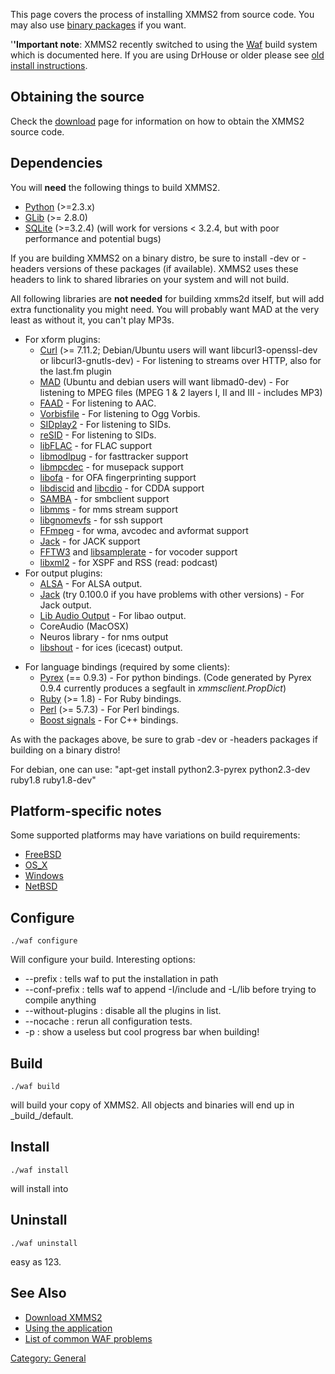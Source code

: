 This page covers the process of installing XMMS2 from source code. You may also use [[Download XMMS2#Binary_Packages | binary packages]] if you want.

'''''Important note''': XMMS2 recently switched to using the [[Waf]] build system which is documented here. If you are using DrHouse or older please see [[old install instructions]].

== Obtaining the source ==

Check the [[Download XMMS2 | download]] page for information on how to obtain the XMMS2 source code.

== Dependencies ==

You will '''need''' the following things to build XMMS2.

* [http://www.python.org/ Python] (>=2.3.x)
* [http://www.gtk.org/ GLib] (>= 2.8.0)
* [http://www.sqlite.org SQLite] (>=3.2.4) (will work for versions < 3.2.4, but with poor performance and potential bugs)

If you are building XMMS2 on a binary distro, be sure to install -dev or -headers versions of these packages (if available). XMMS2 uses these headers to link to shared libraries on your system and will not build.

All following libraries are '''not needed''' for building xmms2d itself, but will add extra functionality you might need. You will probably want MAD at the very least as without it, you can't play MP3s.

*For xform plugins:
** [http://curl.haxx.se Curl] (>= 7.11.2; Debian/Ubuntu users will want libcurl3-openssl-dev or libcurl3-gnutls-dev) - For listening to streams over HTTP, also for the last.fm plugin
** [http://www.underbit.com/products/mad/ MAD] (Ubuntu and debian users will want libmad0-dev) - For listening to MPEG files (MPEG 1 & 2 layers I, II and III - includes MP3)
** [http://www.audiocoding.com/ FAAD] - For listening to AAC.
** [http://www.xiph.org Vorbisfile] - For listening to Ogg Vorbis.
** [http://sidplay2.sourceforge.net/ SIDplay2] - For listening to SIDs.
** [http://www.geocities.com/SiliconValley/Lakes/5147/resid/ reSID] - For listening to SIDs.
** [http://flac.sourceforge.net/ libFLAC] - for FLAC support
** [http://modplug-xmms.sourceforge.net/ libmodlpug] - for fasttracker support
** [http://musepack.net/ libmpcdec] - for musepack support
** [http://www.musicip.com/dns/downloads.jsp libofa] - for OFA fingerprinting support
** [http://musicbrainz.org/doc/libdiscid libdiscid] and [http://www.gnu.org/software/libcdio/ libcdio] - for CDDA support
** [http://www.samba.org/ SAMBA] - for smbclient support
** [http://libmms.sf.net/ libmms] - for mms stream support
** [http://www.gnome.org/ libgnomevfs] - for ssh support
** [http://ffmpeg.mplayerhq.hu/ FFmpeg] - for wma, avcodec and avformat support
** [http://jack.sf.net/ Jack] - for JACK support
** [http://fftw.org/ FFTW3] and [http://www.mega-nerd.com/SRC/ libsamplerate] - for vocoder support
** [http://xmlsoft.org/ libxml2] - for XSPF and RSS (read: podcast)
*For output plugins:
** [http://www.alsa-project.org ALSA] - For ALSA output.
** [http://jackit.sourceforge.net Jack] (try 0.100.0 if you have problems with other versions) - For Jack output.
** [http://xiph.org/ao/ Lib Audio Output] - For libao output.
** CoreAudio (MacOSX)
** Neuros library - for nms output
** [http://www.icecast.org libshout] - for ices (icecast) output.

*For language bindings (required by some clients):
** [http://www.cosc.canterbury.ac.nz/~greg/python/Pyrex/ Pyrex] (== 0.9.3) - For python bindings. (Code generated by Pyrex 0.9.4 currently produces a segfault in ''xmmsclient.PropDict'')
** [http://www.ruby-lang.org/ Ruby] (>= 1.8) - For Ruby bindings.
** [http://www.perl.org Perl] (>= 5.7.3) - For Perl bindings.
** [http://www.boost.org Boost signals] - For C++ bindings.

As with the packages above, be sure to grab -dev or -headers packages if building on a binary distro!

For debian, one can use:
"apt-get install python2.3-pyrex python2.3-dev ruby1.8 ruby1.8-dev"

== Platform-specific notes ==
Some supported platforms may have variations on build requirements:
* [[FreeBSD]]
* [[OS_X]]
* [[Windows]]
* [[NetBSD]]

== Configure ==

 ./waf configure

Will configure your build. Interesting options:

* --prefix <path> : tells waf to put the installation in path
* --conf-prefix <path> : tells waf to append -I<path>/include and -L<path>/lib before trying to compile anything
* --without-plugins <list> : disable all the plugins in list.
* --nocache : rerun all configuration tests.
* -p : show a useless but cool progress bar when building!

== Build ==

 ./waf build

will build your copy of XMMS2. All objects and binaries will end up in _build_/default.

== Install ==

 ./waf install

will install into <prefix>

== Uninstall ==

 ./waf uninstall

easy as 123.

== See Also ==
* [[Download XMMS2]]
* [[Using the application]]
* [[Waf problems|List of common WAF problems]]

[[Category: General]]